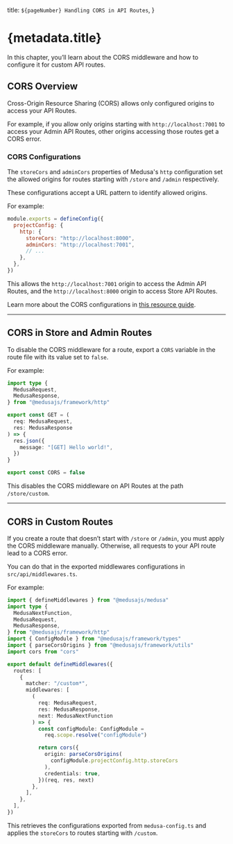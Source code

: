   title: `${pageNumber} Handling CORS in API Routes`,
}

# {metadata.title}

In this chapter, you’ll learn about the CORS middleware and how to configure it for custom API routes.

## CORS Overview

Cross-Origin Resource Sharing (CORS) allows only configured origins to access your API Routes.

For example, if you allow only origins starting with `http://localhost:7001` to access your Admin API Routes, other origins accessing those routes get a CORS error.

### CORS Configurations

The `storeCors` and `adminCors` properties of Medusa's `http` configuration set the allowed origins for routes starting with `/store` and `/admin` respectively.

These configurations accept a URL pattern to identify allowed origins.

For example:

```js title="medusa-config.ts"
module.exports = defineConfig({
  projectConfig: {
    http: {
      storeCors: "http://localhost:8000",
      adminCors: "http://localhost:7001",
      // ...
    },
  },
})
```

This allows the `http://localhost:7001` origin to access the Admin API Routes, and the `http://localhost:8000` origin to access Store API Routes.

<Note title="Tip">

Learn more about the CORS configurations in [this resource guide](!resources!/references/medusa-config#http).

</Note>

---

## CORS in Store and Admin Routes

To disable the CORS middleware for a route, export a `CORS` variable in the route file with its value set to `false`.

For example:

```ts title="src/api/store/custom/route.ts" highlights={[["15"]]}
import type { 
  MedusaRequest, 
  MedusaResponse,
} from "@medusajs/framework/http"

export const GET = (
  req: MedusaRequest,
  res: MedusaResponse
) => {
  res.json({
    message: "[GET] Hello world!",
  })
}

export const CORS = false
```

This disables the CORS middleware on API Routes at the path `/store/custom`.

---

## CORS in Custom Routes

If you create a route that doesn’t start with `/store` or `/admin`, you must apply the CORS middleware manually. Otherwise, all requests to your API route lead to a CORS error.

You can do that in the exported middlewares configurations in `src/api/middlewares.ts`.

For example:


```ts title="src/api/middlewares.ts" highlights={highlights} collapsibleLines="1-10" expandButtonLabel="Show Imports"
import { defineMiddlewares } from "@medusajs/medusa"
import type { 
  MedusaNextFunction, 
  MedusaRequest, 
  MedusaResponse, 
} from "@medusajs/framework/http"
import { ConfigModule } from "@medusajs/framework/types"
import { parseCorsOrigins } from "@medusajs/framework/utils"
import cors from "cors"

export default defineMiddlewares({
  routes: [
    {
      matcher: "/custom*",
      middlewares: [
        (
          req: MedusaRequest, 
          res: MedusaResponse, 
          next: MedusaNextFunction
        ) => {
          const configModule: ConfigModule =
            req.scope.resolve("configModule")

          return cors({
            origin: parseCorsOrigins(
              configModule.projectConfig.http.storeCors
            ),
            credentials: true,
          })(req, res, next)
        },
      ],
    },
  ],
})
```

This retrieves the configurations exported from `medusa-config.ts` and applies the `storeCors` to routes starting with `/custom`.
